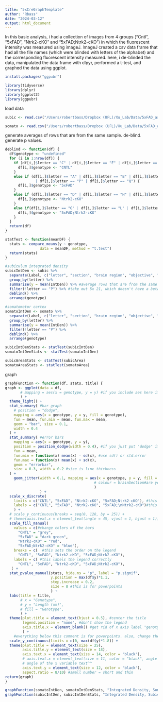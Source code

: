 ```yaml
---
title: "5xCreGraphTemplate"
author: "Rbass"
date: "2024-03-12"
output: html_document
---
```



In this basic analysis, i had a collection of images from 4 groups ("Cntl", "5xFAD", "Ntrk2-cKO" and "5xFAD;Ntrk2-cKO") in which the fluorescent intensity was measured using imageJ. ImageJ created a csv data frame that had all the file names (which were blinded with letters of the alphabet) and the corresponding fluorescent intensity measured. here, i de-blinded the data, manipulated the data frame with dlpyr, performed a t-test, and graphed the data using ggplot. 


```r
install.packages("ggpubr")
```

```r
library(tidyverse)
library(dplyr)
library(ggplot2)
library(ggpubr)
```

load data 
```r
subic <- read.csv("/Users/robertbass/Dropbox (UFL)/Xu_Lab/Data/5xFAD_astrocyte_tracing/6_month_5xCre_sagittal/5xCre_6_month_abeta_iba1/blinded images/_just 20x/subiculum/subiculumIntensity.csv")

somato <- read.csv("/Users/robertbass/Dropbox (UFL)/Xu_Lab/Data/5xFAD_astrocyte_tracing/6_month_5xCre_sagittal/5xCre_6_month_abeta_iba1/blinded images/_just 20x/somatomotor/somatomotorIntensity.csv")
```

generate averages of rows that are from the same sample. de-blind. generate p values.
```r
deblind <- function(df) {
  df$genotype <- "undefined"
  for (i in 1:nrow(df)) {
    if (df[i,]$letter == "C" | df[i,]$letter == "E" | df[i,]$letter == "F" | df[i,]$letter == "I") {
      df[i,]$genotype <- "CNTL"
    }
    else if (df[i,]$letter == "A" | df[i,]$letter == "B" | df[i,]$letter == "K" | df[i,]$letter == "N"
              | df[i,]$letter == "P" | df[i,]$letter == "Q") {
      df[i,]$genotype <- "5xFAD"
    }
    else if (df[i,]$letter == "D" | df[i,]$letter == "H" | df[i,]$letter == "J") {
      df[i,]$genotype <- "Ntrk2-cKO"
    }
    else if(df[i,]$letter == "G" | df[i,]$letter == "L" | df[i,]$letter == "M" | df[i,]$letter == "O") {
      df[i,]$genotype <- "5xFAD;Ntrk2-cKO"
    }
  }
  return(df)
}

statTest <- function(meanDF) {
  stats <- compare_means(y ~ genotype,
                data = meanDF, method = "t.test")
  return(stats)
}

#subiculum integrated density
subicIntDen <- subic %>% 
  separate(Label, c("letter", "section", "brain region", "objective", "channel"), sep = " ") %>% #separate file name into several columns
  group_by(letter) %>%
  summarise(y = mean(IntDen)) %>% #average rows that are from the same animal
  filter(!letter == "P") %>% #take out 5x 21, which doesn't have a beta plaques
  deblind() %>%
  arrange(genotype)
  
#somatomotor cortex
somatoIntDen <- somato %>% 
  separate(Label, c("letter", "section", "brain region", "objective", "channel"), sep = " ") %>%
  group_by(letter) %>%
  summarise(y = mean(IntDen)) %>%
  filter(!letter == "P") %>%
  deblind() %>%
  arrange(genotype)

subicIntDenStats <- statTest(subicIntDen)
somatoIntDenStats <- statTest(somatoIntDen)
```

```r
subicAreaStats <- statTest(subicArea)
somatoAreaStats <- statTest(somatoArea)
```





graph
```r
graphFunction <- function(df, stats, title) {
graph <- ggplot(data = df,
       # mapping = aes(x = genotype, y = y) #if you include aes here it will break the function which makes no sense
       ) +
  theme_light() +
  stat_summary( #bar graph
    # position = "dodge",
    mapping = aes(x = genotype, y = y, fill = genotype),
    fun = mean, fun.min = mean, fun.max = mean,
    geom = "bar", size = 0.1,
    width = 0.4
  ) +
  stat_summary( #error bars
    mapping = aes(x = genotype, y = y),
    position = position_dodge(width = 0.4), #if you just put "dodge" it will cling to the center
    fun = mean,
    fun.min = function(x) mean(x) - sd(x), #use sd() or std.error
    fun.max = function(x) mean(x) + sd(x),
    geom = "errorbar",
    size = 0.3, width = 0.2 #size is line thickness
  ) +
    geom_jitter(width = 0.1, mapping = aes(x = genotype, y = y, fill = genotype,
                                         # colour = brainSection#are you going to graph brain section?
                                         )
                ) +
  scale_x_discrete(
    limits = c("CNTL", "5xFAD", "Ntrk2-cKO", "5xFAD;Ntrk2-cKO"), #this sets order on x axis
    labels = c("CNTL", "5xFAD", "Ntrk2-cKO", "5xFAD;\nNtrk2-cKO")#this changes labels
    ) + 
  # scale_y_continuous(breaks = seq(0, 120, by = 25)) +
  # theme(axis.text.x = element_text(angle = 45, vjust = 1, hjust = 1)) + #angle of the x variable text
  scale_fill_manual(
    values = c(#change colors of the bars
      "CNTL" = "grey",
      "5xFAD" = "dark green",
      "Ntrk2-cKO" = "red",
      "5xFAD;Ntrk2-cKO" = "blue"),
    breaks = c(  #this sets the order on the legend
      "CNTL", "5xFAD", "Ntrk2-cKO", "5xFAD;Ntrk2-cKO"),
    labels = c( #this labels the legend correctly
      "CNTL", "5xFAD", "Ntrk2-cKO", "5xFAD;Ntrk2-cKO"),
   ) +
  stat_pvalue_manual(stats, hide.ns = "p", label = "p.signif",
                     y.position = max(df$y)*1.1,
                     step.increase = 0.2,
                     size = 8 #this is for powerpoints
                     ) +
  labs(title = title,
       # x = "Genotype",
       # y = "Length (um)",
       # fill = "Genotype",
       ) +
  theme(plot.title = element_text(hjust = 0.5), #center the title
        legend.position = "none", #don't show the legend
        axis.title.x = element_blank() #get rid of x axis label "genotype"
        ) +
    #everything below this comment is for powerpoints. also, change the size of the p value number^
  scale_y_continuous(limits = c(0, max(df$y)*1.8)) +
  theme(plot.title = element_text(size = 25),
        axis.title.y = element_text(size = 18),
        axis.text.x = element_text(size = 14, color = "black"),
        # axis.text.x = element_text(size = 11, color = "black", angle = 45, vjust = 1, hjust = 1)) 
        # angle of the x variable text^^
        axis.text.y = element_text(size = 12, color = "black"),
        aspect.ratio = 8/10) #small number = short and thin
return(graph)
}

graphFunction(somatoIntDen, somatoIntDenStats, "Integrated Density, Somatomotor")
graphFunction(subicIntDen, subicIntDenStats, "Integrated Density, Subiculum")
```